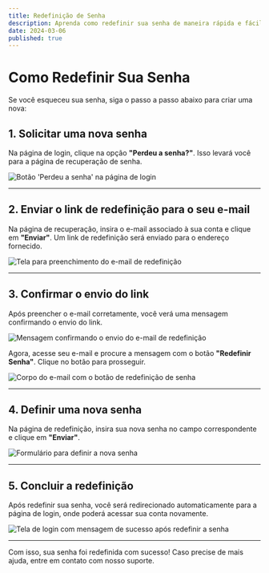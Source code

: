 ```yaml
---
title: Redefinição de Senha
description: Aprenda como redefinir sua senha de maneira rápida e fácil.
date: 2024-03-06
published: true
---
```


# Como Redefinir Sua Senha

Se você esqueceu sua senha, siga o passo a passo abaixo para criar uma nova:

## 1. Solicitar uma nova senha

Na página de login, clique na opção **"Perdeu a senha?"**. Isso levará você para a página de recuperação de senha.

<Image 
  src="/images/form-login.jpg" 
  alt="Botão 'Perdeu a senha' na página de login" 
  width={1000} 
  height={400} 
  quality={100} 
  className="rounded-md w-full h-full" 
/>

---

## 2. Enviar o link de redefinição para o seu e-mail

Na página de recuperação, insira o e-mail associado à sua conta e clique em **"Enviar"**. Um link de redefinição será enviado para o endereço fornecido.

<Image 
  src="/images/form-recovery-password.jpg" 
  alt="Tela para preenchimento do e-mail de redefinição" 
  width={1000} 
  height={400} 
  quality={100} 
  className="rounded-md w-full h-full" 
/>

---

## 3. Confirmar o envio do link

Após preencher o e-mail corretamente, você verá uma mensagem confirmando o envio do link. 

<Image 
  src="/images/enviamos-um-link-message.png" 
  alt="Mensagem confirmando o envio do e-mail de redefinição" 
  width={1000} 
  height={400} 
  quality={100} 
  className="rounded-md w-full h-full" 
/>

Agora, acesse seu e-mail e procure a mensagem com o botão **"Redefinir Senha"**. Clique no botão para prosseguir.

<Image 
  src="/images/email-redefinicao.jpg" 
  alt="Corpo do e-mail com o botão de redefinição de senha" 
  width={1000} 
  height={400} 
  quality={100} 
  className="rounded-md w-full h-full" 
/>

---

## 4. Definir uma nova senha

Na página de redefinição, insira sua nova senha no campo correspondente e clique em **"Enviar"**.

<Image 
  src="/images/nova-senha-form.jpg" 
  alt="Formulário para definir a nova senha" 
  width={1000} 
  height={400} 
  quality={100} 
  className="rounded-md w-full h-full" 
/>

---

## 5. Concluir a redefinição

Após redefinir sua senha, você será redirecionado automaticamente para a página de login, onde poderá acessar sua conta novamente.

<Image 
  src="/images/senha-redefinida-com-sucesso.png" 
  alt="Tela de login com mensagem de sucesso após redefinir a senha" 
  width={1000} 
  height={400} 
  quality={100} 
  className="rounded-md w-full h-full" 
/>

---

Com isso, sua senha foi redefinida com sucesso! Caso precise de mais ajuda, entre em contato com nosso suporte.
<DocsItemLink title="Falar com o suporte" link="mailto:suramed.contato@gmail.com"/>


